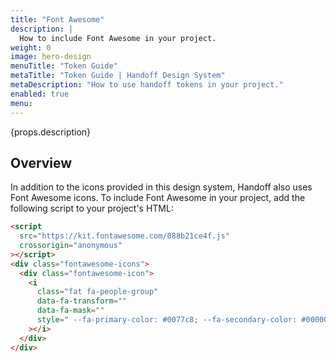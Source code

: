 ```yaml
---
title: "Font Awesome"
description: |
  How to include Font Awesome in your project.
weight: 0
image: hero-design
menuTitle: "Token Guide"
metaTitle: "Token Guide | Handoff Design System"
metaDescription: "How to use handoff tokens in your project."
enabled: true
menu:
---
```



<Hero title={props.title} image={false}>
  <p>{props.description}</p>
</Hero>

## Overview

In addition to the icons provided in this design system, Handoff also uses Font
Awesome icons. To include Font Awesome in your project, add the following
script to your project's HTML:

```html title="Include Font Awesome"
<script
  src="https://kit.fontawesome.com/088b21ce4f.js"
  crossorigin="anonymous"
></script>
<div class="fontawesome-icons">
  <div class="fontawesome-icon">
    <i
      class="fat fa-people-group"
      data-fa-transform=""
      data-fa-mask=""
      style=" --fa-primary-color: #0077c8; --fa-secondary-color: #000000;"
    ></i>
  </div>
</div>
```
